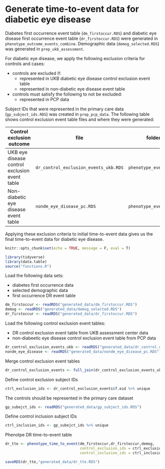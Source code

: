 # Generate time-to-event data for diabetic eye disease {#tte-dr}

Diabetes first occurrence event table (`dm_firstoccur.RDS`) and diabetic eye disease first occurrence event table (`dr_firstoccur.RDS`) were generated in `phenotype_outcome_events_combine`. Demographic data (`demog_selected.RDS`) was generated in `prep_ukb_assessment`.

For diabetic eye disease, we apply the following exclusion criteria for controls and cases:

- controls are excluded if:
  - represented in UKB diabetic eye disease control exclusion event table 
  - represented in non-diabetic eye disease event table

- controls must satisfy the following to not be excluded:
  - represented in PCP data
  
Subject IDs that were represented in the primary care data (`gp_subject_ids.RDS`) was created in `prep_pcp_data`. The following table shows control exclusion event table files and where they were generated:

|Control exclusion outcome|file|folder|
|------------|---|---|
|UKB eye disease control exclusion event table|`dr_control_exclusion_events_ukb.RDS`|`phenotype_events_ukb`|
|Non-diabetic eye disease event table|`nondm_eye_disease_pc.RDS`|`phenotype_events_pcp`|

Applying these exclusion criteria to initial time-to-event data gives us the final time-to-event data for diabetic eye disease. 

```r
knitr::opts_chunk$set(echo = TRUE, message = F, eval = T)
```

```r
library(tidyverse)
library(data.table)
source("functions.R")
```

Load the following data sets:

- diabetes first occurrence data
- selected demographic data
- first occurrence DR event table

```r
dm_firstoccur <- readRDS("generated_data/dm_firstoccur.RDS")
demog <- readRDS("generated_data/demog_selected.RDS")
dr_firstoccur <- readRDS("generated_data/dr_firstoccur.RDS")
```

Load the following control exclusion event tables:

- DR control exclusion event table from UKB assessment center data
- non-diabeetic eye disease control exclusion event table from PCP data

```r
dr_control_exclusion_events_ukb <- readRDS("generated_data/dr_control_exclusion_events_ukb.RDS")
nondm_eye_disease <- readRDS("generated_data/nondm_eye_disease_pc.RDS")
```

Merge control exclusion event tables
```r
dr_control_exclusion_events <- full_join(dr_control_exclusion_events_ukb,nondm_eye_disease,by=c("f.eid","event_dt"))
```

Define control exclusion subject IDs
```r
ctrl_exclusion_ids <- dr_control_exclusion_events$f.eid %>% unique
```

The controls should be represented in the primary care dataset
```r
gp_subejct_ids <- readRDS("generated_data/gp_subject_ids.RDS")
```

Define control inclusion subject IDs
```r
ctrl_inclusion_ids <- gp_subejct_ids %>% unique
```

Phenotpe DR time-to-event table
```r
dr_tte <- phenotype_time_to_event(dm_firstoccur,dr_firstoccur,demog,
                                  control_exclusion_ids = ctrl_exclusion_ids,
                                  control_inclusion_ids = ctrl_inclusion_ids)
```

```r
saveRDS(dr_tte,"generated_data/dr_tte.RDS")
```






